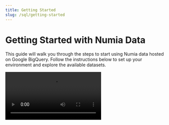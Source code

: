 ```yaml
---
title: Getting Started
slug: /sql/getting-started
---
```


# Getting Started with Numia Data

This guide will walk you through the steps to start using Numia data hosted on Google BigQuery. Follow the instructions below to set up your environment and explore the available datasets.

<Video src="/media/sql/getting-started-with-numia-data.mp4"/>

## Step 1: Create a Google Cloud account

To begin, create a Google Cloud account if you don’t already have one. The process is simple and similar to signing up for a Gmail account. Once your account is set up and you're logged in:

1. Navigate to the Google Cloud Console.
2. On the left-hand menu, explore the various products available. Under the **Analytics** section, locate **BigQuery**.

## Step 2: Access BigQuery

Once inside BigQuery, you’ll see the dashboard where you’ll run your queries. To access Numia’s datasets:

1. Click on **Add Data** in the left-hand menu.
2. Select **Start a project by name** and enter `Numia data`.
3. After adding the project, you’ll see **Numia data** pinned in the left-hand panel.

## Step 3: Explore the available datasets

After pinning the Numia datasets, open the **Numia data** section to view the available datasets, such as:
  - **Osmosis**: Includes corresponding tables and data for the Osmosis blockchain.
  - **Evmos**: Contains relevant tables for the Evmos ecosystem.
  - **Cosmos Hub**: Features detailed views and tables for Cosmos Hub.
  - **Token Prices**: Provides expanding data on token price trends.

<Callout type="success" title="Continuos expansion">
We’re continually adding more datasets and creating smaller, easier-to-query tables for streamlined data access.
</Callout>

## Step 4: Explore dataset details

To understand the structure of each dataset:

1. Click on any dataset to expand it.
2. Review the tables and schemas to see available columns, data types, and sizes.
3. Use this information to plan and write your queries.


## Next steps

Now that you’ve set up access to Numia Data, you can:

1. Start running queries against the pinned datasets using [How to Query Numia Datasets](/sql/querying-data/how-to-query-numia-datasets) as a reference.
2. Explore [Optimize Queries](/sql/querying-data/optimize-queries) for query optimization tips and data examples.
3. Check tables and schemas for the chains. 

<Callout type="info" title="Support">
Contact the Numia team for support or if you need additional data tables.
</Callout>